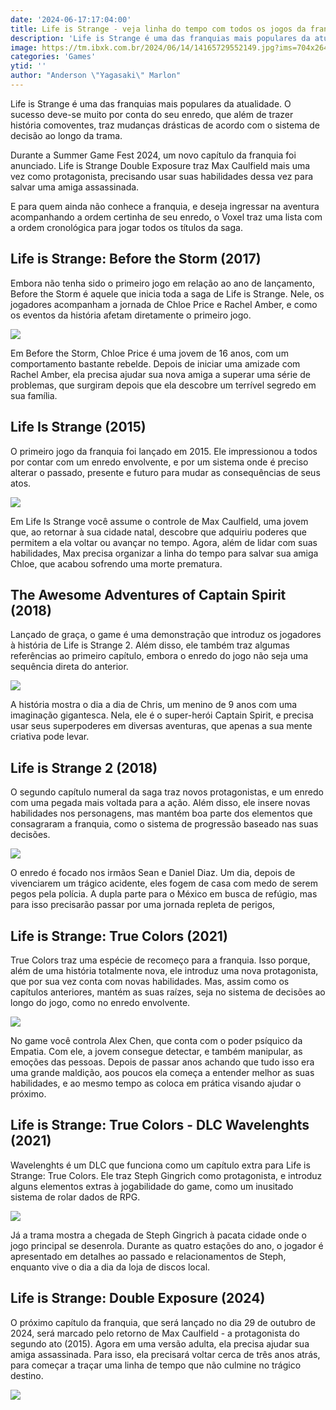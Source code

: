 ```yaml
---
date: '2024-06-17:17:04:00'
title: Life is Strange - veja linha do tempo com todos os jogos da franquia
description: 'Life is Strange é uma das franquias mais populares da atualidade. O sucesso deve-se muito por conta do seu enredo, que além de trazer história comoventes, traz mudanças drásticas de acordo com o sistema de decisão ao longo da trama.'
image: https://tm.ibxk.com.br/2024/06/14/14165729552149.jpg?ims=704x264
categories: 'Games'
ytid: ''
author: "Anderson \"Yagasaki\" Marlon"
---
```


Life is Strange é uma das franquias mais populares da atualidade. O sucesso deve-se muito por conta do seu enredo, que além de trazer história comoventes, traz mudanças drásticas de acordo com o sistema de decisão ao longo da trama.

Durante a Summer Game Fest 2024, um novo capítulo da franquia foi anunciado. Life is Strange Double Exposure traz Max Caulfield mais uma vez como protagonista, precisando usar suas habilidades dessa vez para salvar uma amiga assassinada.

E para quem ainda não conhece a franquia, e deseja ingressar na aventura acompanhando a ordem certinha de seu enredo, o Voxel traz uma lista com a ordem cronológica para jogar todos os títulos da saga.

## Life is Strange: Before the Storm (2017)
Embora não tenha sido o primeiro jogo em relação ao ano de lançamento, Before the Storm é aquele que inicia toda a saga de Life is Strange. Nele, os jogadores acompanham a jornada de Chloe Price e Rachel Amber, e como os eventos da história afetam diretamente o primeiro jogo.

![](https://img.ibxk.com.br/2024/06/13/13134709977164.jpg?ims=704x)

Em Before the Storm, Chloe Price é uma jovem de 16 anos, com um comportamento bastante rebelde. Depois de iniciar uma amizade com Rachel Amber, ela precisa ajudar sua nova amiga a superar uma série de problemas, que surgiram depois que ela descobre um terrível segredo em sua família.

## Life Is Strange (2015)
O primeiro jogo da franquia foi lançado em 2015. Ele impressionou a todos por contar com um enredo envolvente, e por um sistema onde é preciso alterar o passado, presente e futuro para mudar as consequências de seus atos.

![](https://img.ibxk.com.br/2024/06/13/13134834972165.jpg?ims=704x)

Em Life Is Strange você assume o controle de Max Caulfield, uma jovem que, ao retornar à sua cidade natal, descobre que adquiriu poderes que permitem a ela voltar ou avançar no tempo. Agora, além de lidar com suas habilidades, Max precisa organizar a linha do tempo para salvar sua amiga Chloe, que acabou sofrendo uma morte prematura.

## The Awesome Adventures of Captain Spirit (2018)
Lançado de graça, o game é uma demonstração que introduz os jogadores à história de Life is Strange 2. Além disso, ele também traz algumas referências ao primeiro capítulo, embora o enredo do jogo não seja uma sequência direta do anterior.

![](https://img.ibxk.com.br/2024/06/13/13135011808166.jpg?ims=704x)

A história mostra o dia a dia de Chris, um menino de 9 anos com uma imaginação gigantesca. Nela, ele é o super-herói Captain Spirit, e precisa usar seus superpoderes em diversas aventuras, que apenas a sua mente criativa pode levar.

## Life is Strange 2 (2018)
O segundo capítulo numeral da saga traz novos protagonistas, e um enredo com uma pegada mais voltada para a ação. Além disso, ele insere novas habilidades nos personagens, mas mantém boa parte dos elementos que consagraram a franquia, como o sistema de progressão baseado nas suas decisões.

![](https://img.ibxk.com.br/2024/06/13/13135116585167.jpg?ims=704x)

O enredo é focado nos irmãos Sean e Daniel Diaz. Um dia, depois de vivenciarem um trágico acidente, eles fogem de casa com medo de serem pegos pela polícia. A dupla parte para o México em busca de refúgio, mas para isso precisarão passar por uma jornada repleta de perigos,

## Life is Strange: True Colors (2021)
True Colors traz uma espécie de recomeço para a franquia. Isso porque, além de uma história totalmente nova, ele introduz uma nova protagonista, que por sua vez conta com novas habilidades. Mas, assim como os capítulos anteriores, mantém as suas raízes, seja no sistema de decisões ao longo do jogo, como no enredo envolvente.

![](https://img.ibxk.com.br/2024/06/13/13135246710169.jpg?ims=704x)

No game você controla Alex Chen, que conta com o poder psíquico da Empatia. Com ele, a jovem consegue detectar, e também manipular, as emoções das pessoas. Depois de passar anos achando que tudo isso era uma grande maldição, aos poucos ela começa a entender melhor as suas habilidades, e ao mesmo tempo as coloca em prática visando ajudar o próximo.

## Life is Strange: True Colors - DLC Wavelenghts (2021)
Wavelenghts é um DLC que funciona como um capítulo extra para Life is Strange: True Colors. Ele traz Steph Gingrich como protagonista, e introduz alguns elementos extras à jogabilidade do game, como um inusitado sistema de rolar dados de RPG.

![](https://img.ibxk.com.br/2024/06/13/13135356410170.jpg?ims=704x)

Já a trama mostra a chegada de Steph Gingrich à pacata cidade onde o jogo principal se desenrola. Durante as quatro estações do ano, o jogador é apresentado em detalhes ao passado e relacionamentos de Steph, enquanto vive o dia a dia da loja de discos local.

## Life is Strange: Double Exposure (2024)
O próximo capítulo da franquia, que será lançado no dia 29 de outubro de 2024, será marcado pelo retorno de Max Caulfield - a protagonista do segundo ato (2015). Agora em uma versão adulta, ela precisa ajudar sua amiga assassinada. Para isso, ela precisará voltar cerca de três anos atrás, para começar a traçar uma linha de tempo que não culmine no trágico destino.

![](https://img.ibxk.com.br/2024/06/13/13135451676171.jpg?ims=704x)
